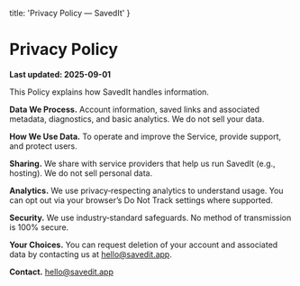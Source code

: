   title: 'Privacy Policy — SavedIt'
}

# Privacy Policy

**Last updated: 2025-09-01**

This Policy explains how SavedIt handles information.

**Data We Process.** Account information, saved links and associated metadata, diagnostics, and basic analytics. We do not sell your data.

**How We Use Data.** To operate and improve the Service, provide support, and protect users.

**Sharing.** We share with service providers that help us run SavedIt (e.g., hosting). We do not sell personal data.

**Analytics.** We use privacy‑respecting analytics to understand usage. You can opt out via your browser’s Do Not Track settings where supported.

**Security.** We use industry‑standard safeguards. No method of transmission is 100% secure.

**Your Choices.** You can request deletion of your account and associated data by contacting us at hello@savedit.app.

**Contact.** hello@savedit.app
